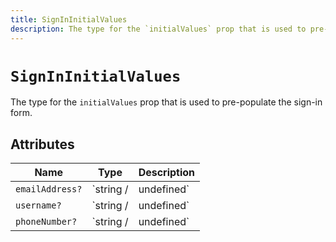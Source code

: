 ```yaml
---
title: SignInInitialValues
description: The type for the `initialValues` prop that is used to pre-populate the sign-in form.
---
```


# `SignInInitialValues`

The type for the `initialValues` prop that is used to pre-populate the sign-in form.

## Attributes

| Name | Type | Description |
| --- | --- | --- |
| `emailAddress?` | `string /| undefined` | The email address of the user. |
| `username?` | `string /| undefined` | The username of the user. |
| `phoneNumber?` | `string /| undefined` | The phone number of the user. |